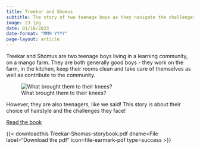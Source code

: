 ```yaml
---
title: Treekar and Shomus
subtitle: The story of two teenage boys as they navigate the challenges of daily life! 
image: 23.jpg
date: 01/10/2023
date-format: "MMM YYYY"
page-layout: article
---
```

Treekar and Shomus are two teenage boys living in a learning community, on a mango farm. They are both generally good boys - they work on the farm, in the kitchen, keep their rooms clean and take care of themselves as well as contribute to the community. 

![What brought them to their knees?](23.jpg)

However, they are also teenagers, like we said! This story is about their choice of hairstyle and the challenges they face! 


[Read the book](https://venugvgk.github.io/books/own-picture-books/treekar-shomus/treekar.qmd){.btn .btn-primary}  

{{< downloadthis Treekar-Shomas-storybook.pdf dname=File label="Download the pdf" icon=file-earmark-pdf type=success >}}

